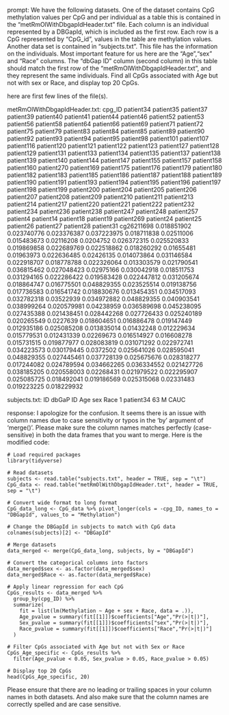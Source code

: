 prompt:
We have the following datasets. One of the dataset contains CpG methylation values per CpG and per individual as a table this is contained in the “metRmOlWithDbgapIdHeader.txt” file. Each column is an individual represented by a DBGapId, which is included as the first row. Each row is a CpG represented by "CpG_id", values in the table are methylation values. Another data set is contained in “subjects.txt”. This file has the information on the individuals. Most important feature for us here are the "Age","sex" and "Race" columns. The "dbGap ID" column (second column) in this table should match the first row of the "metRmOlWithDbgapIdHeader.txt", and they represent the same individuals. Find all CpGs associated with Age but not with sex or Race, and display top 20 CpGs.

here are first few lines of the file(s).

metRmOlWithDbgapIdHeader.txt:
cpg_ID	patient34	patient35	patient37	patient39	patient40	patient41	patient44	patient46	patient52	patient53	patient56	patient58	patient64	patient66	patient69	patient71	patient72	patient75	patient79	patient83	patient84	patient85	patient89	patient90	patient92	patient93	patient94	patient95	patient98	patient101	patient107	patient116	patient120	patient121	patient122	patient123	patient127	patient128	patient129	patient131	patient133	patient134	patient135	patient137	patient138	patient139	patient140	patient144	patient147	patient155	patient157	patient158	patient160	patient270	patient169	patient175	patient176	patient179	patient180	patient182	patient183	patient185	patient186	patient187	patient188	patient189	patient190	patient191	patient193	patient194	patient195	patient196	patient197	patient198	patient199	patient200	patient204	patient205	patient206	patient207	patient208	patient209	patient210	patient211	patient213	patient214	patient217	patient220	patient221	patient222	patient232	patient234	patient236	patient238	patient247	patient248	patient257	patient4	patient14	patient18	patient19	patient269	patient24	patient25	patient26	patient27	patient28	patient31
cg26211698	0.018851902	0.023740776	0.023376387	0.037223975	0.018711838	0.02511006	0.015483673	0.02116208	0.0204752	0.026372315	0.025520833	0.019869858	0.022689769	0.022518862	0.018260292	0.01655481	0.01963973	0.022636485	0.02426135	0.014073864	0.031146584	0.022918707	0.018778788	0.022326064	0.013303579	0.021790541	0.036815462	0.027048423	0.02975166	0.030042918	0.018511753	0.031294165	0.022286422	0.019583428	0.022447812	0.031205674	0.018864747	0.016775501	0.048829355	0.023525514	0.019138756	0.017736583	0.016541742	0.018830676	0.013454351	0.034517093	0.032782318	0.03522939	0.034972882	0.048829355	0.040903541	0.038999264	0.020579981	0.04238959	0.036589698	0.045238095	0.027435388	0.021438451	0.028442268	0.027726433	0.025240189	0.020265549	0.0227639	0.018604651	0.016886478	0.019147449	0.012935186	0.025085208	0.013835014	0.01432248	0.012229634	0.015779531	0.012431339	0.02269673	0.016514927	0.016608278	0.015731515	0.019877977	0.028083819	0.031071292	0.022972741	0.034223573	0.030179445	0.0372502	0.025641026	0.028595041	0.048829355	0.027445461	0.037728139	0.025675676	0.028318277	0.017244082	0.024789594	0.034662265	0.036334552	0.021427726	0.038185205	0.020558003	0.02268431	0.021979522	0.022295907	0.025085725	0.018492041	0.019186569	0.025315068	0.02331483	0.019223225	0.018229932


subjects.txt:
ID	dbGaP ID	Age	sex	Race
1	patient34	63	M	CAUC


response:
I apologize for the confusion. It seems there is an issue with column names due to case sensitivity or typos in the 'by' argument of 'merge()'. Please make sure the column names matches perfectly (case-sensitive) in both the data frames that you want to merge. Here is the modified code:

```
# Load required packages
library(tidyverse)

# Read datasets
subjects <- read.table("subjects.txt", header = TRUE, sep = "\t")
CpG_data <- read.table("metRmOlWithDbgapIdHeader.txt", header = TRUE, sep = "\t")

# Convert wide format to long format
CpG_data_long <- CpG_data %>% pivot_longer(cols = -cpg_ID, names_to = "DBGapId", values_to = "Methylation")

# Change the DBGapId in subjects to match with CpG data
colnames(subjects)[2] <- "DBGapId"

# Merge datasets
data_merged <- merge(CpG_data_long, subjects, by = "DBGapId")

# Convert the categorical columns into factors
data_merged$sex <- as.factor(data_merged$sex)
data_merged$Race <- as.factor(data_merged$Race)

# Apply linear regression for each CpG
CpGs_results <- data_merged %>%
  group_by(cpg_ID) %>%
  summarize(
    fit = list(lm(Methylation ~ Age + sex + Race, data = .)),
    Age_pvalue = summary(fit[[1]])$coefficients["Age","Pr(>|t|)"],
    Sex_pvalue = summary(fit[[1]])$coefficients["sex","Pr(>|t|)"],
    Race_pvalue = summary(fit[[1]])$coefficients["Race","Pr(>|t|)"]
  )

# Filter CpGs associated with Age but not with Sex or Race
CpGs_Age_specific <- CpGs_results %>%
  filter(Age_pvalue < 0.05, Sex_pvalue > 0.05, Race_pvalue > 0.05)

# Display top 20 CpGs
head(CpGs_Age_specific, 20)
```
Please ensure that there are no leading or trailing spaces in your column names in both datasets. And also make sure that the column names are correctly spelled and are case sensitive.
